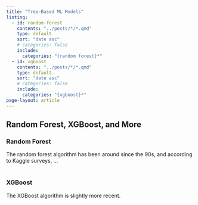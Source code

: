 ```yaml
---
title: "Tree-Based ML Models"
listing:
  - id: random-forest
    contents: "../posts/*/*.qmd"
    type: default
    sort: "date asc"
    # categories: false
    include:
      categories: "{random forest}*"
  - id: xgboost
    contents: "../posts/*/*.qmd"
    type: default
    sort: "date asc"
    # categories: false
    include:
      categories: "{xgboost}*"
page-layout: article
---
```


## Random Forest, XGBoost, and More

### Random Forest

The random forest algorithm has been around since the 90s, and according to
Kaggle surveys, ...
<br>
<br>

:::{#random-forest}
:::

### XGBoost

The XGBoost algorithm is slightly more recent.
<br>
<br>

:::{#xgboost}
:::

